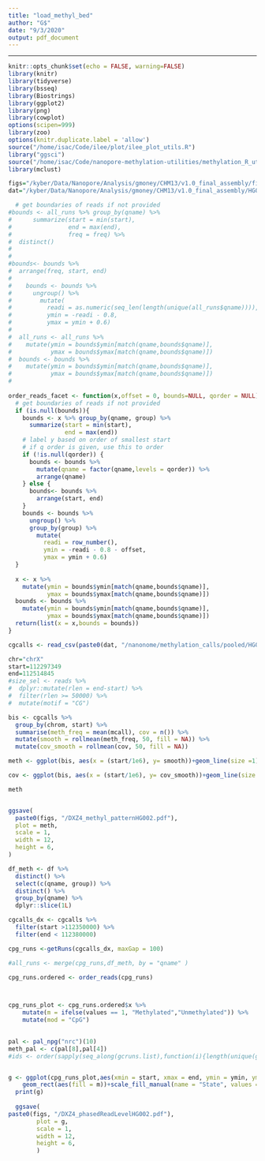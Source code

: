 ```yaml
---
title: "load_methyl_bed"
author: "G$"
date: "9/3/2020"
output: pdf_document
---
```


---
```r
knitr::opts_chunk$set(echo = FALSE, warning=FALSE)
library(knitr)
library(tidyverse)
library(bsseq)
library(Biostrings)
library(ggplot2)
library(png)
library(cowplot)
options(scipen=999)
library(zoo)
options(knitr.duplicate.label = 'allow')
source("/home/isac/Code/ilee/plot/ilee_plot_utils.R")
library("ggsci")
source("/home/isac/Code/nanopore-methylation-utilities/methylation_R_utils.R")
library(mclust)
```

```r
figs="/kyber/Data/Nanopore/Analysis/gmoney/CHM13/v1.0_final_assembly/figures"
dat="/kyber/Data/Nanopore/Analysis/gmoney/CHM13/v1.0_final_assembly/HG002"
```

```r

  # get boundaries of reads if not provided
#bounds <- all_runs %>% group_by(qname) %>%
#      summarize(start = min(start),
#                end = max(end), 
#                freq = freq) %>%
#  distinct()
#  
#
#bounds<- bounds %>% 
#  arrange(freq, start, end) 
#
#    bounds <- bounds %>%
#      ungroup() %>%
#        mutate(
#          readi = as.numeric(seq_len(length(unique(all_runs$qname)))),
#          ymin = -readi - 0.8, 
#          ymax = ymin + 0.6)
#
#  all_runs <- all_runs %>%
#    mutate(ymin = bounds$ymin[match(qname,bounds$qname)],
#           ymax = bounds$ymax[match(qname,bounds$qname)])
#  bounds <- bounds %>%
#    mutate(ymin = bounds$ymin[match(qname,bounds$qname)],
#           ymax = bounds$ymax[match(qname,bounds$qname)])
#  
  
order_reads_facet <- function(x,offset = 0, bounds=NULL, qorder = NULL){
  # get boundaries of reads if not provided
  if (is.null(bounds)){
    bounds <- x %>% group_by(qname, group) %>%
      summarize(start = min(start),
                end = max(end))
    # label y based on order of smallest start
    # if q order is given, use this to order
    if (!is.null(qorder)) {
      bounds <- bounds %>%
        mutate(qname = factor(qname,levels = qorder)) %>%
        arrange(qname) 
    } else {
      bounds<- bounds %>% 
        arrange(start, end) 
    }
    bounds <- bounds %>%
      ungroup() %>%
      group_by(group) %>%
        mutate(
          readi = row_number(),
          ymin = -readi - 0.8 - offset, 
          ymax = ymin + 0.6)
  }
  
  x <- x %>%
    mutate(ymin = bounds$ymin[match(qname,bounds$qname)],
           ymax = bounds$ymax[match(qname,bounds$qname)])
  bounds <- bounds %>%
    mutate(ymin = bounds$ymin[match(qname,bounds$qname)],
           ymax = bounds$ymax[match(qname,bounds$qname)])
  return(list(x = x,bounds = bounds))
}

```


```r
cgcalls <- read_csv(paste0(dat, "/nanonome/methylation_calls/pooled/HG002_nanonome_chrX_CpGmethylation_ByCall.csv"))

chr="chrX"
start=112297349
end=112514845
#size_sel <- reads %>%
#  dplyr::mutate(rlen = end-start) %>%
#  filter(rlen >= 50000) %>%
#  mutate(motif = "CG")

bis <- cgcalls %>% 
  group_by(chrom, start) %>%
  summarise(meth_freq = mean(mcall), cov = n()) %>%
  mutate(smooth = rollmean(meth_freq, 50, fill = NA)) %>%
  mutate(cov_smooth = rollmean(cov, 50, fill = NA))

meth <- ggplot(bis, aes(x = (start/1e6), y= smooth))+geom_line(size =1) + labs(x="Genomic coordinates (Mb)", y="Methylation")+theme_classic(base_size = 25)+ylim(0,1)+xlim((start/1e6),(end/1e6))

cov <- ggplot(bis, aes(x = (start/1e6), y= cov_smooth))+geom_line(size =1) + labs(x="Genomic coordinates (Mb)", y="Coverage")+theme_classic(base_size = 25)+xlim(start,end)

meth


ggsave(
  paste0(figs, "/DXZ4_methyl_patternHG002.pdf"),
  plot = meth,
  scale = 1,
  width = 12,
  height = 6,
)

```


```r


df_meth <- df %>%
  distinct() %>%
  select(c(qname, group)) %>%
  distinct() %>%
  group_by(qname) %>%
  dplyr::slice(1L)

cgcalls_dx <- cgcalls %>%
  filter(start >112350000) %>%
  filter(end < 112380000)

cpg_runs <-getRuns(cgcalls_dx, maxGap = 100)

#all_runs <- merge(cpg_runs,df_meth, by = "qname" )

cpg_runs.ordered <- order_reads(cpg_runs)



cpg_runs_plot <- cpg_runs.ordered$x %>%
    mutate(m = ifelse(values == 1, "Methylated","Unmethylated")) %>%
    mutate(mod = "CpG")
  

pal <- pal_npg("nrc")(10)
meth_pal <- c(pal[8],pal[4]) 
#ids <- order(sapply(seq_along(gcruns.list),function(i){length(unique(gcruns.list$qname))}))


g <- ggplot(cpg_runs_plot,aes(xmin = start, xmax = end, ymin = ymin, ymax = ymax))+ geom_rect(data = cpg_runs.ordered$bounds, fill = "grey80")+ 
    geom_rect(aes(fill = m))+scale_fill_manual(name = "State", values = meth_pal)#+facet_wrap(~group, ncol =1)#+coord_cartesian(xlim=c(114176505, 114211509))+ theme(axis.text.y = element_blank(), axis.ticks.y = element_blank(), panel.spacing = unit(2, "lines"))+theme_classic()
  print(g)
  
  ggsave(
paste0(figs, "/DXZ4_phasedReadLevelHG002.pdf"),
        plot = g,
        scale = 1,
        width = 12,
        height = 6,
        )
  
```
